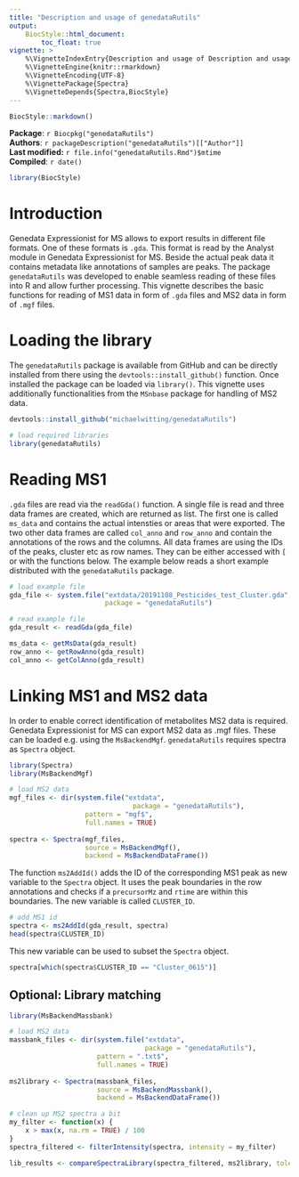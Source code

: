 ```yaml
---
title: "Description and usage of genedataRutils"
output:
    BiocStyle::html_document:
        toc_float: true
vignette: >
    %\VignetteIndexEntry{Description and usage of Description and usage of genedataRutils}
    %\VignetteEngine{knitr::rmarkdown}
    %\VignetteEncoding{UTF-8}
    %\VignettePackage{Spectra}
    %\VignetteDepends{Spectra,BiocStyle}
---
```


```r
BiocStyle::markdown()
```

**Package**: `r Biocpkg("genedataRutils")`<br />
**Authors**: `r packageDescription("genedataRutils")[["Author"]] `<br />
**Last modified:** `r file.info("genedataRutils.Rmd")$mtime`<br />
**Compiled**: `r date()`

```r
library(BiocStyle)
```

# Introduction

Genedata Expressionist for MS allows to export results in different file formats. One of these formats is <code>.gda</code>. This format is read by the Analyst module in Genedata Expressionist for MS. Beside the actual peak data it contains metadata like annotations of samples are peaks. The package <code>genedataRutils</code> was developed to enable seamless reading of these files into R and allow further processing. This vignette describes the basic functions for reading of MS1 data in form of <code>.gda</code> files and MS2 data in form of <code>.mgf</code> files.

# Loading the library

The <code>genedataRutils</code> package is available from GitHub and can be directly installed from there using the <code>devtools::install_github()</code> function. Once installed the package can be loaded via <code>library()</code>. This vignette uses additionally functionalities from the <code>MSnbase</code> package for handling of MS2 data.

```r
devtools::install_github("michaelwitting/genedataRutils")
```


```r
# load required libraries
library(genedataRutils)
```

# Reading MS1 

<code>.gda</code> files are read via the <code>readGda()</code> function. A single file is read and three data frames are created, which are returned as list. The first one is called <code>ms_data</code> and contains the actual intensties or areas that were exported. The two other data frames are called <code>col_anno</code> and <code>row_anno</code> and contain the annotations of the rows and the columns. All data frames are using the IDs of the peaks, cluster etc as row names. They can be either accessed with <code>[</code> or with the functions below.
The example below reads a short example distributed with the <code>genedataRutils</code> package.

```r
# load example file
gda_file <- system.file("extdata/20191108_Pesticides_test_Cluster.gda",
                        package = "genedataRutils")

# read example file
gda_result <- readGda(gda_file)
```

```r
ms_data <- getMsData(gda_result)
row_anno <- getRowAnno(gda_result)
col_anno <- getColAnno(gda_result)
```

# Linking MS1 and MS2 data

In order to enable correct identification of metabolites MS2 data is required. Genedata Expressionist for MS can export MS2 data as .mgf files. These can be loaded e.g. using the <code>MsBackendMgf</code>. <code>genedataRutils</code> requires spectra as <code>Spectra</code> object.

```r
library(Spectra)
library(MsBackendMgf)

# load MS2 data
mgf_files <- dir(system.file("extdata",
                               package = "genedataRutils"),
                   pattern = "mgf$",
                   full.names = TRUE)
  
spectra <- Spectra(mgf_files,
                   source = MsBackendMgf(),
                   backend = MsBackendDataFrame())
```

The function <code>ms2AddId()</code> adds the ID of the corresponding MS1 peak as new variable to the <code>Spectra</code> object. It uses the peak boundaries in the row annotations and checks if a <code>precursorMz</code> and <code>rtime</code> are within this boundaries. The new variable is called <code>CLUSTER_ID</code>.

```r
# add MS1 id
spectra <- ms2AddId(gda_result, spectra)
head(spectra$CLUSTER_ID)
```

This new variable can be used to subset the <code>Spectra</code> object.

```r
spectra[which(spectra$CLUSTER_ID == "Cluster_0615")]
```
## Optional: Library matching

```r
library(MsBackendMassbank)

# load MS2 data
massbank_files <- dir(system.file("extdata",
                                  package = "genedataRutils"),
                      pattern = ".txt$",
                      full.names = TRUE)
  
ms2library <- Spectra(massbank_files,
                      source = MsBackendMassbank(),
                      backend = MsBackendDataFrame())

# clean up MS2 spectra a bit
my_filter <- function(x) {
    x > max(x, na.rm = TRUE) / 100
}
spectra_filtered <- filterIntensity(spectra, intensity = my_filter)

lib_results <- compareSpectraLibrary(spectra_filtered, ms2library, tolerance = 0.005)
```

